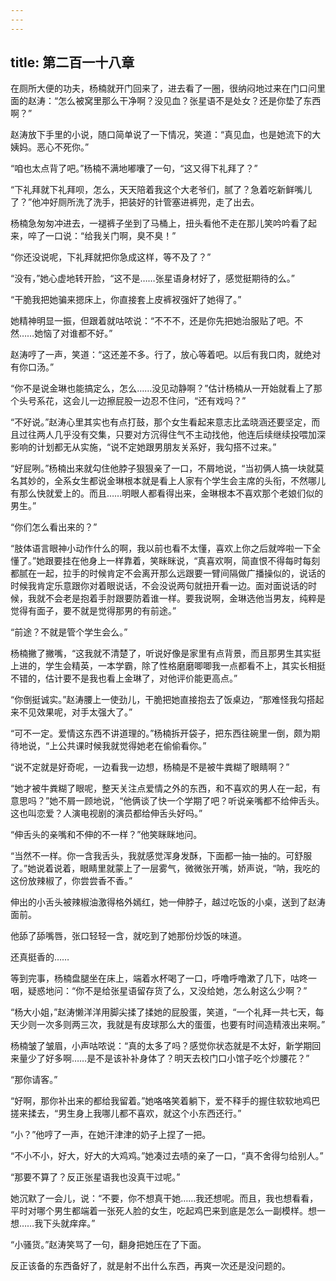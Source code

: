 ```yaml
---
---
---
```

title: 第二百一十八章
---




在厕所大便的功夫，杨楠就开门回来了，进去看了一圈，很纳闷地过来在门口问里面的赵涛：“怎么被窝里那么干净啊？没见血？张星语不是处女？还是你垫了东西啊？”

赵涛放下手里的小说，随口简单说了一下情况，笑道：“真见血，也是她流下的大姨妈。恶心不死你。”

“咱也太点背了吧。”杨楠不满地嘟囔了一句，“这又得下礼拜了？”

“下礼拜就下礼拜呗，怎么，天天陪着我这个大老爷们，腻了？急着吃新鲜嘴儿了？”他冲好厕所洗了洗手，把装好的针管塞进裤兜，走了出去。

杨楠急匆匆冲进去，一褪裤子坐到了马桶上，扭头看他不走在那儿笑吟吟看了起来，啐了一口说：“给我关门啊，臭不臭！”

“你还没说呢，下礼拜就把你急成这样，等不及了？”

“没有，”她心虚地转开脸，“这不是……张星语身材好了，感觉挺期待的么。”

“干脆我把她骗来摁床上，你直接套上皮裤衩强奸了她得了。”

她精神明显一振，但跟着就咕哝说：“不不不，还是你先把她治服贴了吧。不然……她恼了对谁都不好。”

赵涛哼了一声，笑道：“这还差不多。行了，放心等着吧。以后有我口肉，就绝对有你口汤。”

“你不是说金琳也能搞定么，怎么……没见动静啊？”估计杨楠从一开始就看上了那个头号系花，这会儿一边擦屁股一边忍不住问，“还有戏吗？”

“不好说。”赵涛心里其实也有点打鼓，那个女生看起来意志比孟晓涵还要坚定，而且过往两人几乎没有交集，只要对方沉得住气不主动找他，他连后续继续投喂加深影响的计划都无从实施，“说不定她跟男朋友关系好，我勾搭不过来。”

“好屁咧。”杨楠出来就勾住他脖子狠狠亲了一口，不屑地说，“当初俩人搞一块就莫名其妙的，全系女生都说金琳根本就是看上人家有个学生会主席的头衔，不然哪儿有那么快就爱上的。而且……明眼人都看得出来，金琳根本不喜欢那个老娘们似的男生。”

“你们怎么看出来的？”

“肢体语言眼神小动作什么的啊，我以前也看不太懂，喜欢上你之后就哗啦一下全懂了。”她跟要挂在他身上一样靠着，笑眯眯说，“真喜欢啊，简直恨不得每时每刻都腻在一起，拉手的时候肯定不会离开那么远跟要一臂间隔做广播操似的，说话的时候我肯定乐意跟你对着眼说话，不会没说两句就扭开看一边。面对面说话的时候，我就不会老是抱着手肘跟要防着谁一样。要我说啊，金琳选他当男友，纯粹是觉得有面子，要不就是觉得那男的有前途。”

“前途？不就是管个学生会么。”

杨楠撇了撇嘴，“这我就不清楚了，听说好像是家里有点背景，而且那男生其实挺上进的，学生会精英，一本学霸，除了性格磨磨唧唧我一点都看不上，其实长相挺不错的，估计要不是我也看上金琳了，对他评价能更高点。”

“你倒挺诚实。”赵涛腰上一使劲儿，干脆把她直接抱去了饭桌边，“那难怪我勾搭起来不见效果呢，对手太强大了。”

“可不一定。爱情这东西不讲道理的。”杨楠拆开袋子，把东西往碗里一倒，颇为期待地说，“上公共课时候我就觉得她老在偷偷看你。”

“说不定就是好奇呢，一边看我一边想，杨楠是不是被牛粪糊了眼睛啊？”

“她才被牛粪糊了眼呢，整天关注点爱情之外的东西，和不喜欢的男人在一起，有意思吗？”她不屑一顾地说，“他俩谈了快一个学期了吧？听说亲嘴都不给伸舌头。这也叫恋爱？人演电视剧的演员都给伸舌头好吗。”

“伸舌头的亲嘴和不伸的不一样？”他笑眯眯地问。

“当然不一样。你一含我舌头，我就感觉浑身发酥，下面都一抽一抽的。可舒服了。”她说着说着，眼睛里就蒙上了一层雾气，微微张开嘴，娇声说，“呐，我吃的这份放辣椒了，你尝尝香不香。”

伸出的小舌头被辣椒油激得格外嫣红，她一伸脖子，越过吃饭的小桌，送到了赵涛面前。

他舔了舔嘴唇，张口轻轻一含，就吃到了她那份炒饭的味道。

还真挺香的……

等到完事，杨楠盘腿坐在床上，端着水杯喝了一口，呼噜呼噜漱了几下，咕咚一咽，疑惑地问：“你不是给张星语留存货了么，又没给她，怎么射这么少啊？”

“杨大小姐，”赵涛懒洋洋用脚尖揉了揉她的屁股蛋，笑道，“一个礼拜一共七天，每天少则一次多则两三次，我就是有皮球那么大的蛋蛋，也要有时间造精液出来啊。”

杨楠皱了皱眉，小声咕哝说：“真的太多了吗？感觉你状态就是不太好，新学期回来量少了好多啊……是不是该补补身体了？明天去校门口小馆子吃个炒腰花？”

“那你请客。”

“好啊，那你补出来的都给我留着。”她咯咯笑着躺下，爱不释手的握住软软地鸡巴搓来揉去，“男生身上我哪儿都不喜欢，就这个小东西还行。”

“小？”他哼了一声，在她汗津津的奶子上捏了一把。

“不小不小，好大，好大的大鸡鸡。”她凑过去啧的亲了一口，“真不舍得匀给别人。”

“那要不算了？反正张星语我也没真干过呢。”

她沉默了一会儿，说：“不要，你不想真干她……我还想呢。而且，我也想看看，平时对哪个男生都端着一张死人脸的女生，吃起鸡巴来到底是怎么一副模样。想一想……我下头就痒痒。”

“小骚货。”赵涛笑骂了一句，翻身把她压在了下面。

反正该备的东西备好了，就是射不出什么东西，再爽一次还是没问题的。